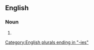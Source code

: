 ==English==

===Noun===
{{head|en|noun form}}

# {{plural of|en|advisability}}

[[Category:English plurals ending in "-ies"]]